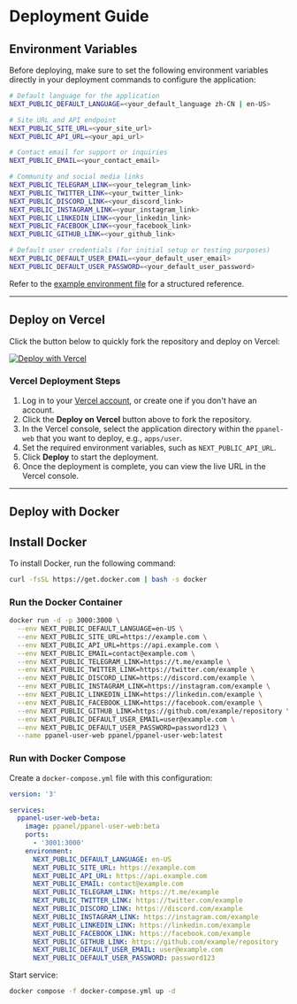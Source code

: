 # Deployment Guide

## Environment Variables

Before deploying, make sure to set the following environment variables directly in your deployment commands to configure the application:

```bash
# Default language for the application
NEXT_PUBLIC_DEFAULT_LANGUAGE=<your_default_language zh-CN | en-US>

# Site URL and API endpoint
NEXT_PUBLIC_SITE_URL=<your_site_url>
NEXT_PUBLIC_API_URL=<your_api_url>

# Contact email for support or inquiries
NEXT_PUBLIC_EMAIL=<your_contact_email>

# Community and social media links
NEXT_PUBLIC_TELEGRAM_LINK=<your_telegram_link>
NEXT_PUBLIC_TWITTER_LINK=<your_twitter_link>
NEXT_PUBLIC_DISCORD_LINK=<your_discord_link>
NEXT_PUBLIC_INSTAGRAM_LINK=<your_instagram_link>
NEXT_PUBLIC_LINKEDIN_LINK=<your_linkedin_link>
NEXT_PUBLIC_FACEBOOK_LINK=<your_facebook_link>
NEXT_PUBLIC_GITHUB_LINK=<your_github_link>

# Default user credentials (for initial setup or testing purposes)
NEXT_PUBLIC_DEFAULT_USER_EMAIL=<your_default_user_email>
NEXT_PUBLIC_DEFAULT_USER_PASSWORD=<your_default_user_password>
```

Refer to the [example environment file](https://github.com/perfect-panel/ppanel-web/blob/main/apps/user/.env.template) for a structured reference.

---

## Deploy on Vercel

Click the button below to quickly fork the repository and deploy on Vercel:

[![Deploy with Vercel](https://vercel.com/button)](https://vercel.com/new/clone?demo-description=PPanel%20is%20a%20pure%2C%20professional%2C%20and%20perfect%20open-source%20proxy%20panel%20tool%2C%20designed%20to%20be%20your%20ideal%20choice%20for%20learning%20and%20practical%20use&demo-image=https%3A%2F%2Furlscan.io%2Fliveshot%2F%3Fwidth%3D1920%26height%3D1080%26url%3Dhttps%3A%2F%2Fuser.ppanel.dev&demo-title=PPanel%20User%20Web&demo-url=https%3A%2F%2Fuser.ppanel.dev%2F&from=.&project-name=ppanel-user-web&repository-name=ppanel-web&repository-url=https%3A%2F%2Fgithub.com%2Fperfect-panel%2Fppanel-web&root-directory=apps%2Fuser&skippable-integrations=1)

### Vercel Deployment Steps

1. Log in to your [Vercel account](https://vercel.com/), or create one if you don't have an account.
2. Click the **Deploy on Vercel** button above to fork the repository.
3. In the Vercel console, select the application directory within the `ppanel-web` that you want to deploy, e.g., `apps/user`.
4. Set the required environment variables, such as `NEXT_PUBLIC_API_URL`.
5. Click **Deploy** to start the deployment.
6. Once the deployment is complete, you can view the live URL in the Vercel console.

---

## Deploy with Docker

## Install Docker

To install Docker, run the following command:

```sh
curl -fsSL https://get.docker.com | bash -s docker
```

### Run the Docker Container

   ```sh
   docker run -d -p 3000:3000 \
     --env NEXT_PUBLIC_DEFAULT_LANGUAGE=en-US \
     --env NEXT_PUBLIC_SITE_URL=https://example.com \
     --env NEXT_PUBLIC_API_URL=https://api.example.com \
     --env NEXT_PUBLIC_EMAIL=contact@example.com \
     --env NEXT_PUBLIC_TELEGRAM_LINK=https://t.me/example \
     --env NEXT_PUBLIC_TWITTER_LINK=https://twitter.com/example \
     --env NEXT_PUBLIC_DISCORD_LINK=https://discord.com/example \
     --env NEXT_PUBLIC_INSTAGRAM_LINK=https://instagram.com/example \
     --env NEXT_PUBLIC_LINKEDIN_LINK=https://linkedin.com/example \
     --env NEXT_PUBLIC_FACEBOOK_LINK=https://facebook.com/example \
     --env NEXT_PUBLIC_GITHUB_LINK=https://github.com/example/repository \
     --env NEXT_PUBLIC_DEFAULT_USER_EMAIL=user@example.com \
     --env NEXT_PUBLIC_DEFAULT_USER_PASSWORD=password123 \
     --name ppanel-user-web ppanel/ppanel-user-web:latest
   ```

### Run with Docker Compose

  Create a `docker-compose.yml` file with this configuration:

   ```yaml
   version: '3'

   services:
     ppanel-user-web-beta:
       image: ppanel/ppanel-user-web:beta
       ports:
         - '3001:3000'
       environment:
         NEXT_PUBLIC_DEFAULT_LANGUAGE: en-US
         NEXT_PUBLIC_SITE_URL: https://example.com
         NEXT_PUBLIC_API_URL: https://api.example.com
         NEXT_PUBLIC_EMAIL: contact@example.com
         NEXT_PUBLIC_TELEGRAM_LINK: https://t.me/example
         NEXT_PUBLIC_TWITTER_LINK: https://twitter.com/example
         NEXT_PUBLIC_DISCORD_LINK: https://discord.com/example
         NEXT_PUBLIC_INSTAGRAM_LINK: https://instagram.com/example
         NEXT_PUBLIC_LINKEDIN_LINK: https://linkedin.com/example
         NEXT_PUBLIC_FACEBOOK_LINK: https://facebook.com/example
         NEXT_PUBLIC_GITHUB_LINK: https://github.com/example/repository
         NEXT_PUBLIC_DEFAULT_USER_EMAIL: user@example.com
         NEXT_PUBLIC_DEFAULT_USER_PASSWORD: password123
   ```

   Start service:

   ```sh
   docker compose -f docker-compose.yml up -d
   ```